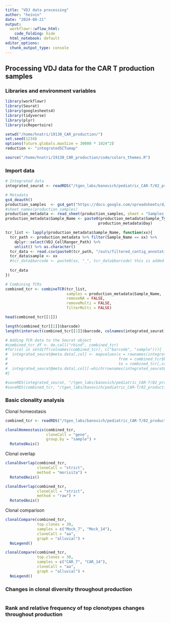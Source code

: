 ```yaml
---
title: "VDJ data processing"
author: "heinin"
date: "2024-08-21"
output:
  workflowr::wflow_html:
    code_folding: hide
  html_notebook: default
editor_options:
  chunk_output_type: console
---
```


## Processing VDJ data for the CAR T production samples

### Libraries and environment variables

```r

library(workflowr)
library(Seurat)
library(googlesheets4)
library(tidyverse)
library(plyr)
library(scRepertoire)

setwd("/home/hnatri/19130_CAR_production/")
set.seed(1234)
options(future.globals.maxSize = 30000 * 1024^2)
reduction <- "integratedSCTumap"

source("/home/hnatri/19130_CAR_production/code/colors_themes.R")

```

### Import data

```r

# Integrated data
integrated_seurat <- readRDS("/tgen_labs/banovich/pediatric_CAR-T/02_production/19130_CAR_production_integrated.rds")

# Metadata
gs4_deauth()
production_samples  <- gs4_get("https://docs.google.com/spreadsheets/d/1DstdK4vXjk7ZEeBalW_4CA6Vmd57BGENUx3iMDRLszk/edit?usp=sharing")
#sheet_names(production_samples)
production_metadata <- read_sheet(production_samples, sheet = "Samples solo")
production_metadata$Sample_Name <- paste0(production_metadata$Sample_Type, "_",
                                         production_metadata$Day)

tcr_list <- lapply(production_metadata$Sample_Name, function(xx){
  tcr_path <- production_metadata %>% filter(Sample_Name == xx) %>%
    dplyr::select(VDJ_CellRanger_Path) %>%
    unlist() %>% as.character()
  tcr_data <- read.csv(paste0(tcr_path, "/outs/filtered_contig_annotations.csv"))
  tcr_data$sample <- xx
  #tcr_data$barcode <- paste0(xx, "_", tcr_data$barcode) this is added by combineTCR
  
  tcr_data
})

# Combining TCRs
combined_tcr <- combineTCR(tcr_list, 
                           samples = production_metadata$Sample_Name,
                           removeNA = FALSE, 
                           removeMulti = FALSE, 
                           filterMulti = FALSE)

head(combined_tcr[[1]])

length(combined_tcr[[1]]$barcode)
length(intersect(combined_tcr[[1]]$barcode, colnames(integrated_seurat)))

# Adding TCR data to the Seurat object
#combined_tcr_df <- do.call("rbind", combined_tcr)
#for(col in setdiff(colnames(combined_tcr), c("barcode", "sample"))){
#  integrated_seurat@meta.data[,col] <- mapvalues(x = rownames(integrated_seurat@meta.data),
#                                                 from = combined_tcr$barcode,
#                                                 to = combined_tcr[,col])
#  integrated_seurat@meta.data[,col][-which(rownames(integrated_seurat@meta.data) %in% combined_tcr$barcode)] <- #NA
#}

#saveRDS(integrated_seurat, "/tgen_labs/banovich/pediatric_CAR-T/02_production/19130_CAR_production_integrated_VDJ.rds")
#saveRDS(combined_tcr, "/tgen_labs/banovich/pediatric_CAR-T/02_production/19130_CAR_production_VDJ_data.rds")

```

### Basic clonality analysis

Clonal homeostasis

```r

combined_tcr <- readRDS("/tgen_labs/banovich/pediatric_CAR-T/02_production/19130_CAR_production_VDJ_data.rds")

clonalHomeostasis(combined_tcr,
                  cloneCall = "gene",
                  group.by = "sample") +
  RotatedAxis()

```

Clonal overlap

```r

clonalOverlap(combined_tcr, 
              cloneCall = "strict", 
              method = "morisita") +
  RotatedAxis()

clonalOverlap(combined_tcr, 
              cloneCall = "strict", 
              method = "raw") +
  RotatedAxis()

```

Clonal comparison

```r

clonalCompare(combined_tcr, 
              top.clones = 30, 
              samples = c("Mock_7", "Mock_14"), 
              cloneCall = "aa", 
              graph = "alluvial") +
  NoLegend()

clonalCompare(combined_tcr, 
              top.clones = 30, 
              samples = c("CAR_7", "CAR_14"), 
              cloneCall = "aa", 
              graph = "alluvial") +
  NoLegend()

```

### Changes in clonal diversity throughout production

```r

```

### Rank and relative frequency of top clonotypes changes throughout production

```r

```


